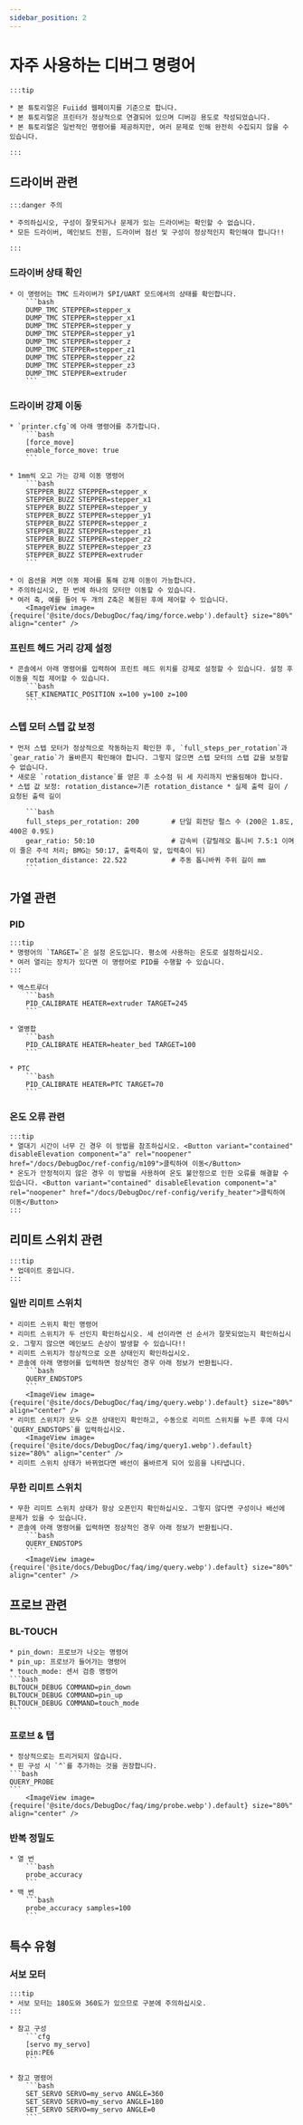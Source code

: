 ```yaml
---
sidebar_position: 2
---
```


# 자주 사용하는 디버그 명령어

    :::tip

    * 본 튜토리얼은 Fuiidd 웹페이지를 기준으로 합니다.
    * 본 튜토리얼은 프린터가 정상적으로 연결되어 있으며 디버깅 용도로 작성되었습니다.
    * 본 튜토리얼은 일반적인 명령어를 제공하지만, 여러 문제로 인해 완전히 수집되지 않을 수 있습니다.

    :::

## 드라이버 관련

    :::danger 주의

    * 주의하십시오, 구성이 잘못되거나 문제가 있는 드라이버는 확인할 수 없습니다.
    * 모든 드라이버, 메인보드 전원, 드라이버 점선 및 구성이 정상적인지 확인해야 합니다!!

    :::


### 드라이버 상태 확인

    * 이 명령어는 TMC 드라이버가 SPI/UART 모드에서의 상태를 확인합니다.
        ```bash
        DUMP_TMC STEPPER=stepper_x
        DUMP_TMC STEPPER=stepper_x1
        DUMP_TMC STEPPER=stepper_y
        DUMP_TMC STEPPER=stepper_y1
        DUMP_TMC STEPPER=stepper_z
        DUMP_TMC STEPPER=stepper_z1
        DUMP_TMC STEPPER=stepper_z2
        DUMP_TMC STEPPER=stepper_z3
        DUMP_TMC STEPPER=extruder
        ```

### 드라이버 강제 이동

    * `printer.cfg`에 아래 명령어를 추가합니다.
        ```bash
        [force_move]
        enable_force_move: true
        ```

    * 1mm씩 오고 가는 강제 이동 명령어
        ```bash
        STEPPER_BUZZ STEPPER=stepper_x
        STEPPER_BUZZ STEPPER=stepper_x1
        STEPPER_BUZZ STEPPER=stepper_y
        STEPPER_BUZZ STEPPER=stepper_y1
        STEPPER_BUZZ STEPPER=stepper_z
        STEPPER_BUZZ STEPPER=stepper_z1
        STEPPER_BUZZ STEPPER=stepper_z2
        STEPPER_BUZZ STEPPER=stepper_z3
        STEPPER_BUZZ STEPPER=extruder
        ```

    * 이 옵션을 켜면 이동 제어를 통해 강제 이동이 가능합니다.
    * 주의하십시오, 한 번에 하나의 모터만 이동할 수 있습니다.
    * 여러 축, 예를 들어 두 개의 Z축은 복원된 후에 제어할 수 있습니다.
        <ImageView image={require('@site/docs/DebugDoc/faq/img/force.webp').default} size="80%" align="center" />

### 프린트 헤드 거리 강제 설정

    * 콘솔에서 아래 명령어를 입력하여 프린트 헤드 위치를 강제로 설정할 수 있습니다. 설정 후 이동을 직접 제어할 수 있습니다.
        ```bash
        SET_KINEMATIC_POSITION x=100 y=100 z=100
        ```
### 스텝 모터 스텝 값 보정
    * 먼저 스텝 모터가 정상적으로 작동하는지 확인한 후, `full_steps_per_rotation`과 `gear_ratio`가 올바른지 확인해야 합니다. 그렇지 않으면 스텝 모터의 스텝 값을 보정할 수 없습니다.
    * 새로운 `rotation_distance`를 얻은 후 소수점 뒤 세 자리까지 반올림해야 합니다.
    * 스텝 값 보정: rotation_distance=기존 rotation_distance * 실제 출력 길이 / 요청된 출력 길이
    
        ```bash
        full_steps_per_rotation: 200        # 단일 회전당 펄스 수 (200은 1.8도, 400은 0.9도)
        gear_ratio: 50:10                   # 감속비 (갈릴레오 톱니비 7.5:1 이며 이 줄은 주석 처리; BMG는 50:17, 출력축이 앞, 입력축이 뒤)
        rotation_distance: 22.522           # 주동 톱니바퀴 주위 길이 mm
        ```
## 가열 관련

### PID
    :::tip
    * 명령어의 `TARGET=`은 설정 온도입니다. 평소에 사용하는 온도로 설정하십시오.
    * 여러 열리는 장치가 있다면 이 명령어로 PID를 수행할 수 있습니다.
    :::

    * 엑스트루더
        ```bash
        PID_CALIBRATE HEATER=extruder TARGET=245
        ```

    * 열병합
        ```bash
        PID_CALIBRATE HEATER=heater_bed TARGET=100
        ```

    * PTC
        ```bash
        PID_CALIBRATE HEATER=PTC TARGET=70
        ```

### 온도 오류 관련

    :::tip
    * 열대기 시간이 너무 긴 경우 이 방법을 참조하십시오. <Button variant="contained" disableElevation component="a" rel="noopener" href="/docs/DebugDoc/ref-config/m109">클릭하여 이동</Button>
    * 온도가 안정적이지 않은 경우 이 방법을 사용하여 온도 불안정으로 인한 오류를 해결할 수 있습니다. <Button variant="contained" disableElevation component="a" rel="noopener" href="/docs/DebugDoc/ref-config/verify_heater">클릭하여 이동</Button>
    :::

## 리미트 스위치 관련

    :::tip
    * 업데이트 중입니다.
    :::

### 일반 리미트 스위치
    * 리미트 스위치 확인 명령어
    * 리미트 스위치가 두 선인지 확인하십시오. 세 선이라면 선 순서가 잘못되었는지 확인하십시오. 그렇지 않으면 메인보드 손상이 발생할 수 있습니다!!
    * 리미트 스위치가 정상적으로 오픈 상태인지 확인하십시오.
    * 콘솔에 아래 명령어를 입력하면 정상적인 경우 아래 정보가 반환됩니다.
        ```bash
        QUERY_ENDSTOPS
        ```
        <ImageView image={require('@site/docs/DebugDoc/faq/img/query.webp').default} size="80%" align="center" />
    * 리미트 스위치가 모두 오픈 상태인지 확인하고, 수동으로 리미트 스위치를 누른 후에 다시 `QUERY_ENDSTOPS`를 입력하십시오.
        <ImageView image={require('@site/docs/DebugDoc/faq/img/query1.webp').default} size="80%" align="center" />
    * 리미트 스위치 상태가 바뀌었다면 배선이 올바르게 되어 있음을 나타냅니다.

### 무한 리미트 스위치
    * 무한 리미트 스위치 상태가 항상 오픈인지 확인하십시오. 그렇지 않다면 구성이나 배선에 문제가 있을 수 있습니다.
    * 콘솔에 아래 명령어를 입력하면 정상적인 경우 아래 정보가 반환됩니다.
        ```bash
        QUERY_ENDSTOPS
        ```
        <ImageView image={require('@site/docs/DebugDoc/faq/img/query.webp').default} size="80%" align="center" />

## 프로브 관련

### BL-TOUCH

    * pin_down: 프로브가 나오는 명령어
    * pin_up: 프로브가 들어가는 명령어
    * touch_mode: 센서 검증 명령어
    ```bash
    BLTOUCH_DEBUG COMMAND=pin_down
    BLTOUCH_DEBUG COMMAND=pin_up
    BLTOUCH_DEBUG COMMAND=touch_mode
    ```

### 프로브 & 탭

    * 정상적으로는 트리거되지 않습니다.
    * 핀 구성 시 `^`를 추가하는 것을 권장합니다.
    ```bash
    QUERY_PROBE
    ```
        <ImageView image={require('@site/docs/DebugDoc/faq/img/probe.webp').default} size="80%" align="center" />

### 반복 정밀도
    * 열 번
        ```bash
        probe_accuracy
        ```
    * 백 번
        ```bash
        probe_accuracy samples=100
        ```

## 특수 유형

### 서보 모터

    :::tip
    * 서보 모터는 180도와 360도가 있으므로 구분에 주의하십시오.
    :::

    * 참고 구성
        ```cfg
        [servo my_servo]
        pin:PE6
        ```

    * 참고 명령어
        ```bash
        SET_SERVO SERVO=my_servo ANGLE=360
        SET_SERVO SERVO=my_servo ANGLE=180
        SET_SERVO SERVO=my_servo ANGLE=0
        ```
